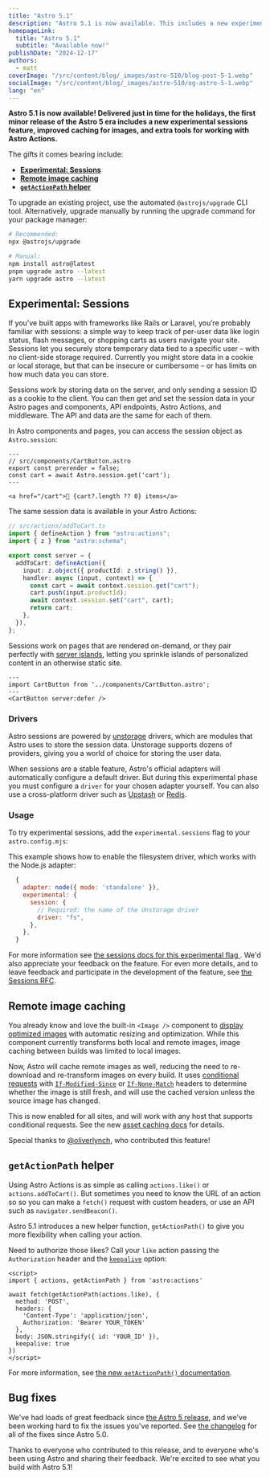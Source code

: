 ```yaml
---
title: "Astro 5.1"
description: "Astro 5.1 is now available. This includes a new experimental sessions feature, improved caching for images, and new tools for building Astro Actions."
homepageLink:
  title: "Astro 5.1"
  subtitle: "Available now!"
publishDate: "2024-12-17"
authors:
  - matt
coverImage: "/src/content/blog/_images/astro-510/blog-post-5-1.webp"
socialImage: "/src/content/blog/_images/astro-510/og-astro-5-1.webp"
lang: "en"
---
```



**Astro 5.1 is now available! Delivered just in time for the holidays, the first minor release of the Astro 5 era includes a new experimental sessions feature, improved caching for images, and extra tools for working with Astro Actions.**

The gifts it comes bearing include:

- [**Experimental: Sessions**](#experimental-sessions)
- [**Remote image caching**](#remote-image-caching)
- [**`getActionPath` helper**](#getactionpath-helper)


To upgrade an existing project, use the automated `@astrojs/upgrade` CLI tool. Alternatively, upgrade manually by running the upgrade command for your package manager:

```sh
# Recommended:
npx @astrojs/upgrade

# Manual:
npm install astro@latest
pnpm upgrade astro --latest
yarn upgrade astro --latest
```


## Experimental: Sessions

If you’ve built apps with frameworks like Rails or Laravel, you’re probably familiar with sessions: a simple way to keep track of per-user data like login status, flash messages, or shopping carts as users navigate your site. Sessions let you securely store temporary data tied to a specific user – with no client-side storage required. Currently you might store data in a cookie or local storage, but that can be insecure or cumbersome – or has limits on how much data you can store. 

Sessions work by storing data on the server, and only sending a session ID as a cookie to the client. You can then get and set the session data in your Astro pages and components, API endpoints, Astro Actions, and middleware. The API and data are the same for each of them. 

In Astro components and pages, you can access the session object as `Astro.session`:

```astro 
---
// src/components/CartButton.astro
export const prerender = false;
const cart = await Astro.session.get('cart');
---

<a href="/cart">🛒 {cart?.length ?? 0} items</a>
```
The same session data is available in your Astro Actions:

```ts {9,11}
// src/actions/addToCart.ts
import { defineAction } from "astro:actions";
import { z } from "astro:schema";

export const server = {
  addToCart: defineAction({
    input: z.object({ productId: z.string() }),
    handler: async (input, context) => {
      const cart = await context.session.get("cart");
      cart.push(input.productId);
      await context.session.set("cart", cart);
      return cart;
    },
  }),
};
```

Sessions work on pages that are rendered on-demand, or they pair perfectly with [server islands](https://docs.astro.build/en/concepts/islands/#server-islands), letting you sprinkle islands of personalized content in an otherwise static site.

```astro
---
import CartButton from '../components/CartButton.astro';
---
<CartButton server:defer />
```

### Drivers

Astro sessions are powered by [unstorage](https://unstorage.unjs.io/) drivers, which are modules that Astro uses to store the session data. Unstorage supports dozens of providers, giving you a world of choice for storing the user data.

 When sessions are a stable feature, Astro's official adapters will automatically configure a default driver. But during this experimental phase you must configure a `driver` for your chosen adapter yourself. You can also use a cross-platform driver such as [Upstash](https://unstorage.unjs.io/drivers/upstash) or [Redis](https://unstorage.unjs.io/drivers/redis).

### Usage

To try experimental sessions, add the `experimental.sessions` flag to your `astro.config.mjs`:

This example shows how to enable the filesystem driver, which works with the Node.js adapter:

```js title="astro.config.mjs" ins={4-8}
  {
    adapter: node({ mode: 'standalone' }),
    experimental: {
      session: {
        // Required: the name of the Unstorage driver
        driver: "fs",
      },
    },
  }
```

For more information see [the sessions docs for this experimental flag ](https://docs.astro.build/en/reference/experimental-flags/sessions/). We'd also appreciate your feedback on the feature. For even more details, and to leave feedback and participate in the development of the feature, see [the Sessions RFC](https://github.com/withastro/roadmap/pull/1055).

## Remote image caching

You already know and love the built-in `<Image />` component to [display optimized images](https://docs.astro.build/en/guides/images/#display-optimized-images-with-the-image--component) with automatic resizing and optimization. While this component currently transforms both local and remote images, image caching between builds was limited to local images. 

Now, Astro will cache remote images as well, reducing the need to re-download and re-transform images on every build. It uses [conditional requests](https://developer.mozilla.org/en-US/docs/Web/HTTP/Conditional_requests#conditional_headers) with [`If-Modified-Since`](https://developer.mozilla.org/en-US/docs/Web/HTTP/Headers/If-Modified-Since) or [`If-None-Match`](https://developer.mozilla.org/en-US/docs/Web/HTTP/Headers/If-None-Match) headers to determine whether the image is still fresh, and will use the cached version unless the source image has changed. 

This is now enabled for all sites, and will work with any host that supports conditional requests. See the new [asset caching docs](https://docs.astro.build/en/guides/images/#asset-caching) for details. 

Special thanks to [@oliverlynch](https://github.com/oliverlynch), who contributed this feature!

## `getActionPath` helper

Using Astro Actions is as simple as calling `actions.like()` or `actions.addToCart()`. But sometimes you need to know the URL of an action so so you can make a `fetch()` request with custom headers, or use an API such as `navigator.sendBeacon()`.

Astro 5.1 introduces a new helper function, `getActionPath()` to give you more flexibility when calling your action.

Need to authorize those likes? Call your `like` action passing the `Authorization` header and the [`keepalive`](https://developer.mozilla.org/en-US/docs/Web/API/Request/keepalive) option:

```astro title="src/components/my-component.astro" {8,11}
<script>
import { actions, getActionPath } from 'astro:actions'

await fetch(getActionPath(actions.like), {
  method: 'POST',
  headers: {
    'Content-Type': 'application/json',
    Authorization: 'Bearer YOUR_TOKEN'
  },
  body: JSON.stringify({ id: 'YOUR_ID' }),
  keepalive: true
})
</script>
```

For more information, see [the new `getActionPath()` documentation](https://docs.astro.build/en/reference/modules/astro-actions/#getactionpath).

## Bug fixes
We've had loads of great feedback since [the Astro 5 release](https://astro.build/blog/astro-5), and we've been working hard to fix the issues you've reported. See [the changelog](https://github.com/withastro/astro/blob/main/packages/astro/CHANGELOG.md) for all of the fixes since Astro 5.0.

Thanks to everyone who contributed to this release, and to everyone who's been using Astro and sharing their feedback. We're excited to see what you build with Astro 5.1!
